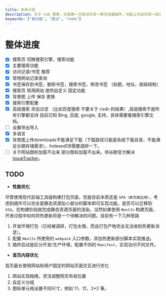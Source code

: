 ```yaml
---
title: 未来计划
description: 关于 tab 管家，也是第一次尝试开发一款浏览器插件，功能上已经实现一部分，但是就整体成为一款好用，优秀的插件还有很多事情要做。此处将记录各个时期的进度。
keywords: ["新功能", "提议", "todo"]
---
```


# 整体进度

- [x] 搜索页 切换搜索引擎，搜索功能
- [x] 主要搜索功能
- [x] 访问记录/书签 推荐
- [x] 常用网站记录查询
- [x] 书签保存到书签，删除书签，搜索书签，修改书签 （标题，地址，层级结构）
- [x] 搜索页 常用网站 提供自定义 固定功能
- [x] 背景图 上传 保存 更换
- [x] 搜索引擎配置
- [x] 高级搜索 添加过滤 （比如百度搜索 不要关于 csdn 的结果）,高级搜索不是所有引擎都支持 目前已知 Bing, 百度, google, 支持，具体需要看搜索引擎文档。
- [ ] 设置导出导入
- [x] 多语言
- [x] 背景图上传downloads不能满足下载（下载路径只能是系统下载目录，不能满足长期存储需求），IndexedDB需要调研一下。
- [ ] 关于网站图标加载不出来 部分图标加载不出来。待谷歌官方解决[IssueTracker](https://issuetracker.google.com/issues/334120886)。

## TODO

- **性能优化**

尽管使用现代前端工具链构建打包页面，但是目前本质还是 `SPA（单页面应用）`，考虑到插件可以完全是静态资源加小部分的脚本即可实现功能，是否可以迁移到 `SSG`。在构建阶段就完成静态资源页面的渲染。当然如果使用 `NextJs` 构建页面，开发过程中如何将热更新将是一个待解决的问题。目前有一下几种思路

1. 开发环境打包（已经被调研，打包太慢，而且打包产物完全无法收到热更新消息）。
2. 配置 `NextJs` 所使用的 `webpack` 入口参数，添加热更新部分脚本实现推送。
3. 插件启动是区分开发/生产环境，配置不同的 `Manifest`，实现访问不同文件。


- **首页内容优化**

首页最长使用网站和用户固定的网站页面交互进行优化

1. 网站实现拖拽，灵活调整网页布局位置
2. 自定义分组
3. 图标单元格设置不同尺寸，例如 1*1，1*2，2*2 等。
